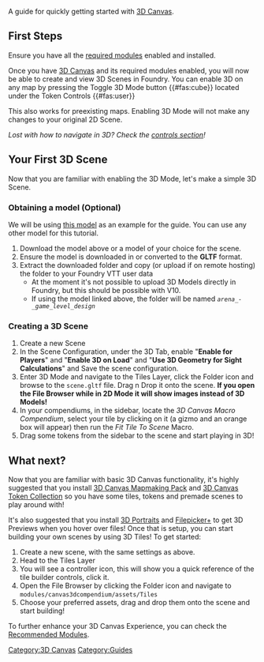 A guide for quickly getting started with [3D
Canvas](3D_Canvas "wikilink").

## First Steps

Ensure you have all the [required
modules](3D_Canvas#Required_Modules "wikilink") enabled and installed.

Once you have [3D Canvas](3D_Canvas "wikilink") and its required modules
enabled, you will now be able to create and view 3D Scenes in Foundry.
You can enable 3D on any map by pressing the Toggle 3D Mode button
{{\#fas:cube}} located under the Token Controls {{\#fas:user}}

This also works for preexisting maps. Enabling 3D Mode will not make any
changes to your original 2D Scene.

*Lost with how to navigate in 3D? Check the [controls
section](3D_Canvas#Controls "wikilink")\!*

## Your First 3D Scene

Now that you are familiar with enabling the 3D Mode, let's make a simple
3D Scene.

### Obtaining a model (Optional)

We will be using [this
model](https://sketchfab.com/3d-models/arena-game-level-design-2af935c72b0d4e758ef5ad376d0dba32)
as an example for the guide. You can use any other model for this
tutorial.

1.  Download the model above or a model of your choice for the scene.
2.  Ensure the model is downloaded in or converted to the **GLTF**
    format.
3.  Extract the downloaded folder and copy (or upload if on remote
    hosting) the folder to your Foundry VTT user data
      - At the moment it's not possible to upload 3D Models directly in
        Foundry, but this should be possible with V10.
      - If using the model linked above, the folder will be named
        *`arena_-_game_level_design`*

### Creating a 3D Scene

1.  Create a new Scene
2.  In the Scene Configuration, under the 3D Tab, enable "**Enable for
    Players**" and "**Enable 3D on Load**" and "**Use 3D Geometry for
    Sight Calculations**" and Save the scene configuration.
3.  Enter 3D Mode and navigate to the Tiles Layer, click the Folder icon
    and browse to the `scene.gltf` file. Drag n Drop it onto the scene.
    **If you open the File Browser while in 2D Mode it will show images
    instead of 3D Models\!**
4.  In your compendiums, in the sidebar, locate the *3D Canvas Macro
    Compendium*, select your tile by clicking on it (a gizmo and an
    orange box will appear) then run the *Fit Tile To Scene* Macro.
5.  Drag some tokens from the sidebar to the scene and start playing in
    3D\!

## What next?

Now that you are familiar with basic 3D Canvas functionality, it's
highly suggested that you install [3D Canvas Mapmaking
Pack](https://github.com/theripper93/canvas3dcompendium) and [3D Canvas
Token
Collection](https://github.com/theripper93/canvas3dtokencompendium) so
you have some tiles, tokens and premade scenes to play around with\!

It's also suggested that you install [3D
Portraits](3D_Portraits "wikilink") and
[Filepicker+](Filepicker+ "wikilink") to get 3D Previews when you hover
over files\! Once that is setup, you can start building your own scenes
by using 3D Tiles\! To get started:

1.  Create a new scene, with the same settings as above.
2.  Head to the Tiles Layer
3.  You will see a controller icon, this will show you a quick reference
    of the tile builder controls, click it.
4.  Open the File Browser by clicking the Folder icon and navigate to
    `modules/canvas3dcompendium/assets/Tiles`
5.  Choose your preferred assets, drag and drop them onto the scene and
    start building\!

To further enhance your 3D Canvas Experience, you can check the
[Recommended Modules](3D_Canvas#Recommended_Modules "wikilink").

[Category:3D Canvas](Category:3D_Canvas "wikilink")
[Category:Guides](Category:Guides "wikilink")

